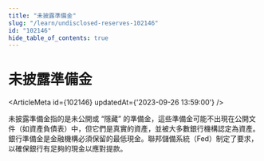 ```yaml
---
title: "未披露準備金"
slug: "/learn/undisclosed-reserves-102146"
id: "102146"
hide_table_of_contents: true
---
```



# 未披露準備金

<ArticleMeta id={102146} updatedAt={'2023-09-26 13:59:00'} />
<div className='border-solid border-b border-t-0 my-4 border-[var(--ifm-color-gray-300)]' />

未披露準備金指的是未公開或 “隱藏” 的準備金，這些準備金可能不出現在公開文件（如資產負債表）中，但它們是真實的資產，並被大多數銀行機構認定為資產。銀行準備金是金融機構必須保留的最低現金。聯邦儲備系統（Fed）制定了要求，以確保銀行有足夠的現金以應對提款。
